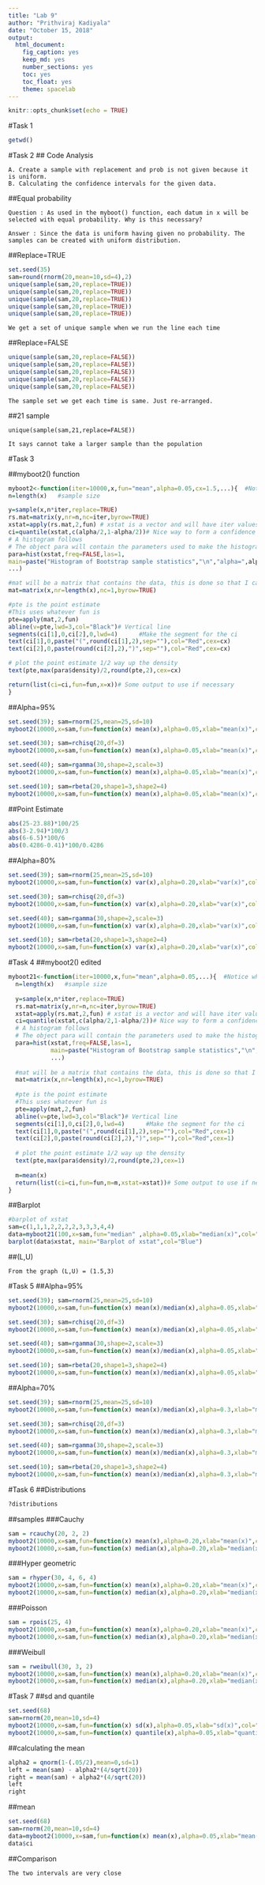 ```yaml
---
title: "Lab 9"
author: "Prithviraj Kadiyala"
date: "October 15, 2018"
output:
  html_document:
    fig_caption: yes
    keep_md: yes
    number_sections: yes
    toc: yes
    toc_float: yes
    theme: spacelab
---
```


```r
knitr::opts_chunk$set(echo = TRUE)
```

#Task 1
```r
getwd()
```

#Task 2
## Code Analysis
```
A. Create a sample with replacement and prob is not given because it is uniform.
B. Calculating the confidence intervals for the given data.
```

##Equal probability
```
Question : As used in the myboot() function, each datum in x will be selected with equal probability. Why is this necessary?
```

```
Answer : Since the data is uniform having given no probability. The samples can be created with uniform distribution.
```

##Replace=TRUE
```r
set.seed(35)
sam=round(rnorm(20,mean=10,sd=4),2)
unique(sample(sam,20,replace=TRUE))
unique(sample(sam,20,replace=TRUE))
unique(sample(sam,20,replace=TRUE))
unique(sample(sam,20,replace=TRUE))
unique(sample(sam,20,replace=TRUE))
```

```
We get a set of unique sample when we run the line each time
```

##Replace=FALSE
```r
unique(sample(sam,20,replace=FALSE))
unique(sample(sam,20,replace=FALSE))
unique(sample(sam,20,replace=FALSE))
unique(sample(sam,20,replace=FALSE))
unique(sample(sam,20,replace=FALSE))
```

```
The sample set we get each time is same. Just re-arranged.
```

##21 sample
```
unique(sample(sam,21,replace=FALSE))
```

```
It says cannot take a larger sample than the population
```

#Task 3

##myboot2() function
```r
myboot2<-function(iter=10000,x,fun="mean",alpha=0.05,cx=1.5,...){  #Notice where the ... is repeated in the code
n=length(x)   #sample size

y=sample(x,n*iter,replace=TRUE)
rs.mat=matrix(y,nr=n,nc=iter,byrow=TRUE)
xstat=apply(rs.mat,2,fun) # xstat is a vector and will have iter values in it 
ci=quantile(xstat,c(alpha/2,1-alpha/2))# Nice way to form a confidence interval
# A histogram follows
# The object para will contain the parameters used to make the histogram
para=hist(xstat,freq=FALSE,las=1,
main=paste("Histogram of Bootstrap sample statistics","\n","alpha=",alpha," iter=",iter,sep=""),
...)

#mat will be a matrix that contains the data, this is done so that I can use apply()
mat=matrix(x,nr=length(x),nc=1,byrow=TRUE)

#pte is the point estimate
#This uses whatever fun is
pte=apply(mat,2,fun)
abline(v=pte,lwd=3,col="Black")# Vertical line
segments(ci[1],0,ci[2],0,lwd=4)      #Make the segment for the ci
text(ci[1],0,paste("(",round(ci[1],2),sep=""),col="Red",cex=cx)
text(ci[2],0,paste(round(ci[2],2),")",sep=""),col="Red",cex=cx)

# plot the point estimate 1/2 way up the density
text(pte,max(para$density)/2,round(pte,2),cex=cx)

return(list(ci=ci,fun=fun,x=x))# Some output to use if necessary
}
```

##Alpha=95%
```r
set.seed(39); sam=rnorm(25,mean=25,sd=10)
myboot2(10000,x=sam,fun=function(x) mean(x),alpha=0.05,xlab="mean(x)",col="Blue",cx=1.5)

set.seed(30); sam=rchisq(20,df=3)
myboot2(10000,x=sam,fun=function(x) mean(x),alpha=0.05,xlab="mean(x)",col="Blue",cx=1.5)

set.seed(40); sam=rgamma(30,shape=2,scale=3)
myboot2(10000,x=sam,fun=function(x) mean(x),alpha=0.05,xlab="mean(x)",col="Blue",cx=1.5)

set.seed(10); sam=rbeta(20,shape1=3,shape2=4)
myboot2(10000,x=sam,fun=function(x) mean(x),alpha=0.05,xlab="mean(x)",col="Blue",cx=1.5)
```


##Point Estimate
```r
abs(25-23.88)*100/25
abs(3-2.94)*100/3
abs(6-6.5)*100/6
abs(0.4286-0.41)*100/0.4286
```
 
##Alpha=80%
```r
set.seed(39); sam=rnorm(25,mean=25,sd=10)
myboot2(10000,x=sam,fun=function(x) var(x),alpha=0.20,xlab="var(x)",col="Blue",cx=1.5)

set.seed(30); sam=rchisq(20,df=3)
myboot2(10000,x=sam,fun=function(x) var(x),alpha=0.20,xlab="var(x)",col="Blue",cx=1.5)

set.seed(40); sam=rgamma(30,shape=2,scale=3)
myboot2(10000,x=sam,fun=function(x) var(x),alpha=0.20,xlab="var(x)",col="Blue",cx=1.5)

set.seed(10); sam=rbeta(20,shape1=3,shape2=4)
myboot2(10000,x=sam,fun=function(x) var(x),alpha=0.20,xlab="var(x)",col="Blue",cx=1.5)
```

#Task 4
##myboot2() edited
```r
myboot21<-function(iter=10000,x,fun="mean",alpha=0.05,...){  #Notice where the ... is repeated in the code
  n=length(x)   #sample size
  
  y=sample(x,n*iter,replace=TRUE)
  rs.mat=matrix(y,nr=n,nc=iter,byrow=TRUE)
  xstat=apply(rs.mat,2,fun) # xstat is a vector and will have iter values in it 
  ci=quantile(xstat,c(alpha/2,1-alpha/2))# Nice way to form a confidence interval
  # A histogram follows
  # The object para will contain the parameters used to make the histogram
  para=hist(xstat,freq=FALSE,las=1,
            main=paste("Histogram of Bootstrap sample statistics","\n","alpha=",alpha," iter=",iter,sep=""),
            ...)
  
  #mat will be a matrix that contains the data, this is done so that I can use apply()
  mat=matrix(x,nr=length(x),nc=1,byrow=TRUE)
  
  #pte is the point estimate
  #This uses whatever fun is
  pte=apply(mat,2,fun)
  abline(v=pte,lwd=3,col="Black")# Vertical line
  segments(ci[1],0,ci[2],0,lwd=4)      #Make the segment for the ci
  text(ci[1],0,paste("(",round(ci[1],2),sep=""),col="Red",cex=1)
  text(ci[2],0,paste(round(ci[2],2),")",sep=""),col="Red",cex=1)
  
  # plot the point estimate 1/2 way up the density
  text(pte,max(para$density)/2,round(pte,2),cex=1)
  
  m=mean(x)
  return(list(ci=ci,fun=fun,m=m,xstat=xstat))# Some output to use if necessary
}
```

##Barplot
```r
#barplot of xstat
sam=c(1,1,1,2,2,2,2,3,3,3,4,4) 
data=myboot21(100,x=sam,fun="median" ,alpha=0.05,xlab="median(x)",col="Blue")
barplot(data$xstat, main="Barplot of xstat",col="Blue")
```

##(L,U)
```
From the graph (L,U) = (1.5,3)
```

#Task 5
##Alpha=95%
```r
set.seed(39); sam=rnorm(25,mean=25,sd=10)
myboot2(10000,x=sam,fun=function(x) mean(x)/median(x),alpha=0.05,xlab="mean(x)/median(x)",col="Green",cx=1.5)

set.seed(30); sam=rchisq(20,df=3)
myboot2(10000,x=sam,fun=function(x) mean(x)/median(x),alpha=0.05,xlab="mean(x)/median(x)",col="Green",cx=1.5)

set.seed(40); sam=rgamma(30,shape=2,scale=3)
myboot2(10000,x=sam,fun=function(x) mean(x)/median(x),alpha=0.05,xlab="mean(x)/median(x)",col="Green",cx=1.5)

set.seed(10); sam=rbeta(20,shape1=3,shape2=4)
myboot2(10000,x=sam,fun=function(x) mean(x)/median(x),alpha=0.05,xlab="mean(x)/median(x)",col="Green",cx=1.5) 
```

##Alpha=70%
```r
set.seed(39); sam=rnorm(25,mean=25,sd=10)
myboot2(10000,x=sam,fun=function(x) mean(x)/median(x),alpha=0.3,xlab="mean(x)/median(x)",col="Green",cx=1.5)

set.seed(30); sam=rchisq(20,df=3)
myboot2(10000,x=sam,fun=function(x) mean(x)/median(x),alpha=0.3,xlab="mean(x)/median(x)",col="Green",cx=1.5)

set.seed(40); sam=rgamma(30,shape=2,scale=3)
myboot2(10000,x=sam,fun=function(x) mean(x)/median(x),alpha=0.3,xlab="mean(x)/median(x)",col="Green",cx=1.5)

set.seed(10); sam=rbeta(20,shape1=3,shape2=4)
myboot2(10000,x=sam,fun=function(x) mean(x)/median(x),alpha=0.3,xlab="mean(x)/median(x)",col="Green",cx=1.5) 
```

#Task 6
##Distributions
```r
?distributions
```

##samples
###Cauchy
```r
sam = rcauchy(20, 2, 2)
myboot2(10000,x=sam,fun=function(x) mean(x),alpha=0.20,xlab="mean(x)",col="Red",cx=1.5)
myboot2(10000,x=sam,fun=function(x) median(x),alpha=0.20,xlab="median(x)",col="Red",cx=1.5)
```

###Hyper geometric
```r
sam = rhyper(30, 4, 6, 4)
myboot2(10000,x=sam,fun=function(x) mean(x),alpha=0.20,xlab="mean(x)",col="Green",cx=1.5)
myboot2(10000,x=sam,fun=function(x) median(x),alpha=0.20,xlab="median(x)",col="Green",cx=1.5)
```


###Poisson
```r
sam = rpois(25, 4)
myboot2(10000,x=sam,fun=function(x) mean(x),alpha=0.20,xlab="mean(x)",col="Blue",cx=1.5)
myboot2(10000,x=sam,fun=function(x) median(x),alpha=0.20,xlab="median(x)",col="Blue",cx=1.5)
```


###Weibull
```r
sam = rweibull(30, 3, 2)
myboot2(10000,x=sam,fun=function(x) mean(x),alpha=0.20,xlab="mean(x)",col="Purple",cx=1.5)
myboot2(10000,x=sam,fun=function(x) median(x),alpha=0.20,xlab="median(x)",col="Purple",cx=1.5)
```


#Task 7
##sd and quantile
```r
set.seed(68)
sam=rnorm(20,mean=10,sd=4) 
myboot2(10000,x=sam,fun=function(x) sd(x),alpha=0.05,xlab="sd(x)",col="Orange",cx=1.5)
myboot2(10000,x=sam,fun=function(x) quantile(x),alpha=0.05,xlab="quantile(x)",col="Orange",cx=1.5)
```


##calculating the mean
```r
alpha2 = qnorm(1-(.05/2),mean=0,sd=1)
left = mean(sam) - alpha2*(4/sqrt(20))
right = mean(sam) + alpha2*(4/sqrt(20))
left
right
```


##mean
```r
set.seed(68)
sam=rnorm(20,mean=10,sd=4)
data=myboot2(10000,x=sam,fun=function(x) mean(x),alpha=0.05,xlab="mean(x)",col="Orange",cx=1.5)
data$ci
```


##Comparison
```
The two intervals are very close
```


















